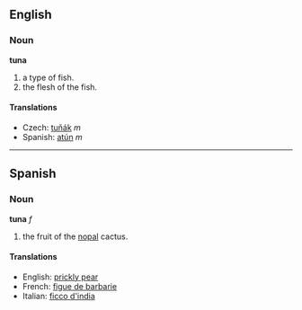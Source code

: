 ==English==
===Noun===
'''tuna'''

# a type of fish.
# the flesh of the fish.

==== Translations ====

*Czech: [[tuňák]] ''m''
*Spanish: [[atún]] ''m''

----

==Spanish==
===Noun===
'''tuna''' ''f''

# the fruit of the [[nopal]] cactus.

====Translations====
*English: [[prickly pear]]
*French: [[figue de barbarie]]
*Italian: [[ficco d'india]]